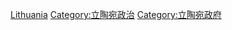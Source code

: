 {{Commonscat|International relations of Lithuania}}

[[Category:欧洲各国外交|Lithuania]]
[[Category:立陶宛政治|Category:立陶宛政治]]
[[Category:立陶宛政府|Category:立陶宛政府]]